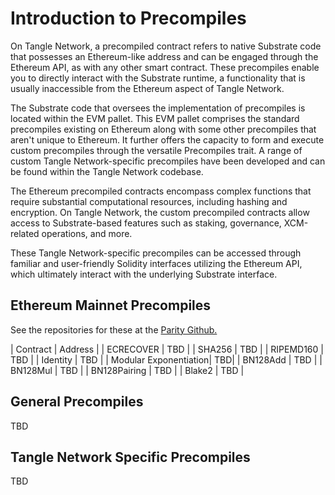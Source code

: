 # Introduction to Precompiles

On Tangle Network, a precompiled contract refers to native Substrate code that possesses an Ethereum-like address and can be engaged through the Ethereum API, as with any other smart contract. These precompiles enable you to directly interact with the Substrate runtime, a functionality that is usually inaccessible from the Ethereum aspect of Tangle Network.

The Substrate code that oversees the implementation of precompiles is located within the EVM pallet. This EVM pallet comprises the standard precompiles existing on Ethereum along with some other precompiles that aren't unique to Ethereum. It further offers the capacity to form and execute custom precompiles through the versatile Precompiles trait. A range of custom Tangle Network-specific precompiles have been developed and can be found within the Tangle Network codebase.

The Ethereum precompiled contracts encompass complex functions that require substantial computational resources, including hashing and encryption. On Tangle Network, the custom precompiled contracts allow access to Substrate-based features such as staking, governance, XCM-related operations, and more.

These Tangle Network-specific precompiles can be accessed through familiar and user-friendly Solidity interfaces utilizing the Ethereum API, which ultimately interact with the underlying Substrate interface.

## Ethereum Mainnet Precompiles

See the repositories for these at the [Parity Github.](https://github.com/paritytech/frontier/tree/master/frame/evm/precompile)

| Contract | Address |
| ECRECOVER | 	TBD | 
| SHA256	| 	TBD |
| RIPEMD160	| 	TBD |
| Identity	| 	TBD |
| Modular Exponentiation| TBD|
| BN128Add	| 	TBD |
| BN128Mul	| 	TBD |
| BN128Pairing | TBD |
| Blake2	| 	TBD |

## General Precompiles

TBD

## Tangle Network Specific Precompiles

TBD 